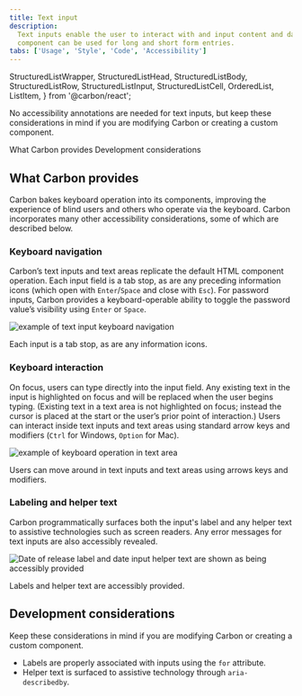 ```yaml
---
title: Text input
description:
  Text inputs enable the user to interact with and input content and data. This
  component can be used for long and short form entries.
tabs: ['Usage', 'Style', 'Code', 'Accessibility']
---
```


  StructuredListWrapper,
  StructuredListHead,
  StructuredListBody,
  StructuredListRow,
  StructuredListInput,
  StructuredListCell,
  OrderedList,
  ListItem,
} from '@carbon/react';

<PageDescription>

No accessibility annotations are needed for text inputs, but keep these considerations in mind if you are modifying Carbon or creating a custom component.

</PageDescription>

<AnchorLinks>

<AnchorLink>What Carbon provides</AnchorLink>
<AnchorLink>Development considerations</AnchorLink>

</AnchorLinks>

## What Carbon provides

Carbon bakes keyboard operation into its components, improving the experience of blind users and others who operate via the keyboard. Carbon incorporates many other accessibility considerations, some of which are described below.

### Keyboard navigation

Carbon’s text inputs and text areas replicate the default HTML component operation. Each input field is a tab stop, as are any preceding information icons (which open with `Enter`/`Space` and close with `Esc`). For password inputs, Carbon provides a keyboard-operable ability to toggle the password value’s visibility using `Enter` or `Space`.

<Row>
<Column colLg={8}>

![example of text input keyboard navigation](images/text-input-accessibility-1.png)

<Caption>
  Each input is a tab stop, as are any information icons.
</Caption>

</Column>
</Row>


### Keyboard interaction

On focus, users can type directly into the input field. Any existing text in the input is highlighted on focus and will be replaced when the user begins typing. (Existing text in a text area is not highlighted on focus; instead the cursor is placed at the start or the user’s prior point of interaction.) Users can interact inside text inputs and text areas using standard arrow keys and modifiers (`Ctrl` for Windows, `Option` for Mac).

<Row>
<Column colLg={8}>

![example of keyboard operation in text area](images/text-input-accessibility-2.png)

<Caption>
  Users can move around in text inputs and text areas using arrows keys and modifiers.
</Caption>

</Column>
</Row>

### Labeling and helper text

Carbon programmatically surfaces both the input's label and any helper text to assistive technologies such as screen readers. Any error messages for text inputs are also accessibly revealed.

<Row>
<Column colLg={8}>

![Date of release label and date input helper text are shown as being accessibly provided](images/text-input-accessibility-3.png)

<Caption>
  Labels and helper text are accessibly provided.
</Caption>

</Column>
</Row>

## Development considerations

Keep these considerations in mind if you are modifying Carbon or creating a custom component.
- Labels are properly associated with inputs using the `for` attribute.
- Helper text is surfaced to assistive technology through `aria-describedby`.